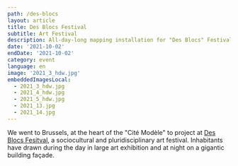 ```yaml
---
path: /des-blocs
layout: article
title: Des Blocs Festival
subtitle: Art Festival
description: All-day-long mapping installation for "Des Blocs" Festival in Brussels, Belgium
date: '2021-10-02'
endDate: '2021-10-02'
category: event
language: en
image: '2021_3_hdw.jpg'
embeddedImagesLocal:
  - 2021_3_hdw.jpg
  - 2021_4_hdw.jpg
  - 2021_5_hdw.jpg
  - 2021_13.jpg
  - 2021_14.jpg
---
```





We went to Brussels, at the heart of the "Cité Modèle" to project at [Des Blocs Fesitval](https://desblocs.be/), a sociocultural and pluridisciplinary art festival. Inhabitants have drawn during the day in large art exhibition and at night on a gigantic building façade.


<ImageGrid props={props} />
